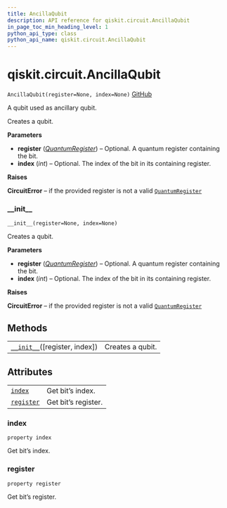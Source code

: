 ```yaml
---
title: AncillaQubit
description: API reference for qiskit.circuit.AncillaQubit
in_page_toc_min_heading_level: 1
python_api_type: class
python_api_name: qiskit.circuit.AncillaQubit
---
```


# qiskit.circuit.AncillaQubit

<span id="qiskit.circuit.AncillaQubit" />

`AncillaQubit(register=None, index=None)` [GitHub](https://github.com/qiskit/qiskit/tree/stable/0.18/qiskit/circuit/quantumregister.py "view source code")

A qubit used as ancillary qubit.

Creates a qubit.

**Parameters**

*   **register** ([*QuantumRegister*](qiskit.circuit.QuantumRegister "qiskit.circuit.QuantumRegister")) – Optional. A quantum register containing the bit.
*   **index** (*int*) – Optional. The index of the bit in its containing register.

**Raises**

**CircuitError** – if the provided register is not a valid [`QuantumRegister`](qiskit.circuit.QuantumRegister "qiskit.circuit.QuantumRegister")

### \_\_init\_\_

<span id="qiskit.circuit.AncillaQubit.__init__" />

`__init__(register=None, index=None)`

Creates a qubit.

**Parameters**

*   **register** ([*QuantumRegister*](qiskit.circuit.QuantumRegister "qiskit.circuit.QuantumRegister")) – Optional. A quantum register containing the bit.
*   **index** (*int*) – Optional. The index of the bit in its containing register.

**Raises**

**CircuitError** – if the provided register is not a valid [`QuantumRegister`](qiskit.circuit.QuantumRegister "qiskit.circuit.QuantumRegister")

## Methods

|                                                                                                                |                  |
| -------------------------------------------------------------------------------------------------------------- | ---------------- |
| [`__init__`](#qiskit.circuit.AncillaQubit.__init__ "qiskit.circuit.AncillaQubit.__init__")(\[register, index]) | Creates a qubit. |

## Attributes

|                                                                                            |                     |
| ------------------------------------------------------------------------------------------ | ------------------- |
| [`index`](#qiskit.circuit.AncillaQubit.index "qiskit.circuit.AncillaQubit.index")          | Get bit’s index.    |
| [`register`](#qiskit.circuit.AncillaQubit.register "qiskit.circuit.AncillaQubit.register") | Get bit’s register. |

### index

<span id="qiskit.circuit.AncillaQubit.index" />

`property index`

Get bit’s index.

### register

<span id="qiskit.circuit.AncillaQubit.register" />

`property register`

Get bit’s register.

